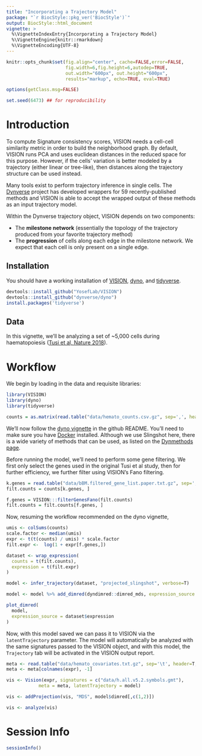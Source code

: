 ```yaml
---
title: "Incorporating a Trajectory Model"
package: "`r BiocStyle::pkg_ver('BiocStyle')`"
output: BiocStyle::html_document
vignette: >
  %\VignetteIndexEntry{Incorporating a Trajectory Model}
  %\VignetteEngine{knitr::rmarkdown}
  %\VignetteEncoding{UTF-8}
---
```


``` r

knitr::opts_chunk$set(fig.align="center", cache=FALSE,error=FALSE,
                      fig.width=6,fig.height=6,autodep=TRUE,
                      out.width="600px", out.height="600px",
                      results="markup", echo=TRUE, eval=TRUE)

options(getClass.msg=FALSE)

set.seed(6473) ## for reproducibility

```

# Introduction

To compute Signature consistency scores, VISION needs a cell-cell similarity metric in order to
build the neighborhood graph.  By default, VISION runs PCA and uses euclidean distances in the reduced
space for this purpose.  However, if the cells' variation is better modeled by a trajectory (either
linear or tree-like), then distances along the trajectory structure can be used instead.

Many tools exist to perform trajectory inference in single cells.  The [Dynverse](https://github.com/dynverse)
project has developed wrappers for 59 recently-published methods and VISION is able to accept
the wrapped output of these methods as an input trajectory model.

Within the Dynverse trajectory object, VISION depends on two components:

- The **milestone network** (essentially the topology of the trajectory produced from your
favorite trajectory method)
- The **progression** of cells along each edge in the milestone network. We expect that
each cell is only present on a single edge.

## Installation

You should have a working installation of [VISION](https://github.com/YosefLab/VISION), [dyno](https://github.com/dynverse/dyno), and [tidyverse](https://github.com/tidyverse/tidyverse).

```r
devtools::install_github("YosefLab/VISION")
devtools::install_github("dynverse/dyno")
install.packages('tidyverse')
```

## Data

In this vignette, we'll be analyzing a set of ~5,000 cells during haematopoiesis ([Tusi et al, Nature 2018](https://www.nature.com/articles/nature25741)).

# Workflow

We begin by loading in the data and requisite libraries:

```r
library(VISION)
library(dyno)
library(tidyverse)
```

```r
counts = as.matrix(read.table("data/hemato_counts.csv.gz", sep=',', header=T, row.names=1))
```

We'll now follow the [dyno vignette](https://github.com/dynverse/dyno) in the github README. You'll need to make sure you have [Docker](https://docs.docker.com/install/) installed. Although we use Slingshot here, there is a wide variety of methods that can be used, as listed on the [Dynmethods page](https://github.com/dynverse/dynmethods).

Before running the model, we'll need to perform some gene filtering. We first only select the genes used in the original Tusi et al study, then for further efficiency, we further filter using VISION's Fano filtering.

```r
k.genes = read.table("data/bBM.filtered_gene_list.paper.txt.gz", sep=',')[,1]
filt.counts = counts[k.genes, ]

f.genes = VISION:::filterGenesFano(filt.counts)
filt.counts = filt.counts[f.genes, ]

```

Now, resuming the workflow recommended on the dyno vignette,

```r
umis <- colSums(counts)
scale.factor <- median(umis)
expr <- t(t(counts) / umis) * scale.factor
filt.expr <-  log(1 + expr[f.genes,])

dataset <- wrap_expression(
  counts = t(filt.counts),
  expression = t(filt.expr)
)

model <- infer_trajectory(dataset, "projected_slingshot", verbose=T)

model <- model %>% add_dimred(dyndimred::dimred_mds, expression_source = dataset$expression)

plot_dimred(
  model,
  expression_source = dataset$expression
)
```

Now, with this model saved we can pass it to VISION via the `latentTrajectory` parameter. The model will automatically be analyzed with the same signatures passed to the VISION object, and with this model, the `Trajectory` tab will be activated in the VISION output report.

```r
meta <- read.table("data/hemato_covariates.txt.gz", sep='\t', header=T, row.names=1)
meta <- meta[colnames(expr), -1]

vis <- Vision(expr, signatures = c("data/h.all.v5.2.symbols.gmt"),
            meta = meta, latentTrajectory = model)

vis <- addProjection(vis, "MDS", model$dimred[,c(1,2)])

vis <- analyze(vis)
```


# Session Info
```r
sessionInfo()
```
